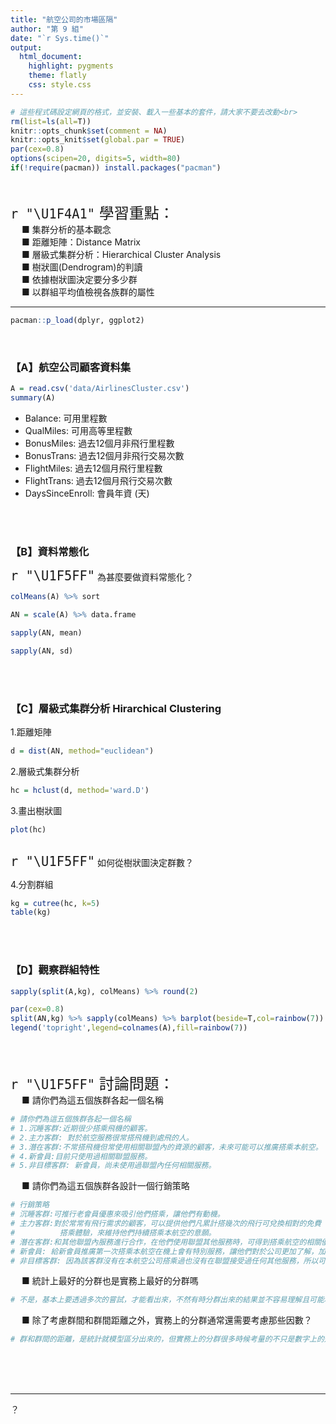 ```yaml
---
title: "航空公司的市場區隔"
author: "第 9 組"
date: "`r Sys.time()`"
output: 
  html_document:
    highlight: pygments
    theme: flatly
    css: style.css
---
```


```r
# 這些程式碼設定網頁的格式，並安裝、載入一些基本的套件，請大家不要去改動<br>
rm(list=ls(all=T))
knitr::opts_chunk$set(comment = NA)
knitr::opts_knit$set(global.par = TRUE)
par(cex=0.8)
options(scipen=20, digits=5, width=80)
if(!require(pacman)) install.packages("pacman")
```
<br>

<p class="wwl">
<span style="font-size:24px">`r "\U1F4A1"` 學習重點：</span><br>
&emsp; ■ 集群分析的基本觀念<br>
&emsp; ■ 距離矩陣：Distance Matrix<br>
&emsp; ■ 層級式集群分析：Hierarchical Cluster Analysis<br>
&emsp; ■ 樹狀圖(Dendrogram)的判讀<br>
&emsp; ■ 依據樹狀圖決定要分多少群<br>
&emsp; ■ 以群組平均值檢視各族群的屬性<br>
</p class="wwl">

<hr>

```r
pacman::p_load(dplyr, ggplot2)
```
<br>

### 【A】航空公司顧客資料集

```r
A = read.csv('data/AirlinesCluster.csv')
summary(A)
```

+ Balance: 可用里程數
+ QualMiles: 可用高等里程數
+ BonusMiles: 過去12個月非飛行里程數
+ BonusTrans: 過去12個月非飛行交易次數
+ FlightMiles: 過去12個月飛行里程數
+ FlightTrans: 過去12個月飛行交易次數
+ DaysSinceEnroll: 會員年資 (天)


<br><br>

### 【B】資料常態化

<span style="font-size:24px">`r "\U1F5FF"`</span>
為甚麼要做資料常態化？<br>
```r
colMeans(A) %>% sort
```

```r
AN = scale(A) %>% data.frame
```

```r
sapply(AN, mean)
```

```r
sapply(AN, sd)
```

<br><br>

### 【C】層級式集群分析 Hirarchical Clustering  

1.距離矩陣
```r
d = dist(AN, method="euclidean")
```

2.層級式集群分析
```r
hc = hclust(d, method='ward.D')
```

3.畫出樹狀圖
```r
plot(hc)
```
<br>
<span style="font-size:24px">`r "\U1F5FF"`</span>
如何從樹狀圖決定群數？<br>

4.分割群組 
```r
kg = cutree(hc, k=5)
table(kg)
```

<br><br>

### 【D】觀察群組特性

```r
sapply(split(A,kg), colMeans) %>% round(2) 
```

```r
par(cex=0.8)
split(AN,kg) %>% sapply(colMeans) %>% barplot(beside=T,col=rainbow(7))
legend('topright',legend=colnames(A),fill=rainbow(7))
```

<br><br>

<p class="qiz">
<span style="font-size:24px">`r "\U1F5FF"` 討論問題：</span><br>
&emsp; ■ 請你們為這五個族群各起一個名稱<br>
```r
# 請你們為這五個族群各起一個名稱
# 1.沉睡客群:近期很少搭乘飛機的顧客。
# 2.主力客群: 對於航空服務很常搭飛機到處飛的人。
# 3.潛在客群:不常搭飛機但常使用相關聯盟內的資源的顧客，未來可能可以推廣搭乘本航空。
# 4.新會員:目前只使用過相關聯盟服務。
# 5.非目標客群: 新會員，尚未使用過聯盟內任何相關服務。

```


&emsp; ■ 請你們為這五個族群各設計一個行銷策略<br>
```r
# 行銷策略
# 沉睡客群:可推行老會員優惠來吸引他們搭乘，讓他們有動機。
# 主力客群:對於常常有飛行需求的顧客，可以提供他們凡累計搭幾次的飛行可兌換相對的免費    
#          搭乘體驗，來維持他們持續搭乘本航空的意願。
# 潛在客群:和其他聯盟內服務進行合作，在他們使用聯盟其他服務時，可得到搭乘航空的相關優惠來吸引他們搭乘。
# 新會員: 給新會員推廣第一次搭乘本航空在機上會有特別服務，讓他們對於公司更加了解，加深對品牌印象。
# 非目標客群: 因為該客群沒有在本航空公司搭乘過也沒有在聯盟接受過任何其他服務，所以可知他們非我們航空公司的客群。

```

&emsp; ■ 統計上最好的分群也是實務上最好的分群嗎<br>
```r
# 不是，基本上要透過多次的嘗試，才能看出來，不然有時分群出來的結果並不容易理解且可能和原本預期的有落差。

```

&emsp; ■ 除了考慮群間和群間距離之外，實務上的分群通常還需要考慮那些因數？<br>
```r
# 群和群間的距離，是統計就模型區分出來的，但實務上的分群很多時候考量的不只是數字上的差別，以航空公司例子來說，假如航空公司今天是要以註冊時間長短來行銷，那麼此時的分群有會不同，因此模型提供我們一個客觀的事實後，管理者分群時要配合公司的需求，或是成本和經濟效益上考量，做出來的決策或許有時候和統計數字上會有所不同。

```

</p class="qiz">

<br><br><br><hr>






？


